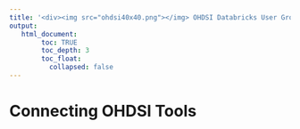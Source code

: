 ```yaml
---
title: '<div><img src="ohdsi40x40.png"></img> OHDSI Databricks User Group </div>'
output:
   html_document:
        toc: TRUE
        toc_depth: 3
        toc_float:
          collapsed: false
---
```


# Connecting OHDSI Tools